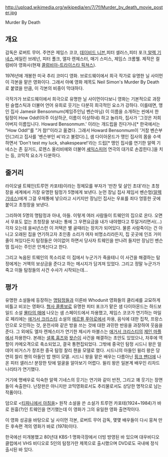 http://upload.wikimedia.org/wikipedia/en/7/7f/Murder_by_death_movie_poster.jpg

Murder By Death

== 개요 ==
감독은 로버트 무어. 
주연은 제임스 코코, [[데이비드 니븐]],피터 셀러스,피터 포크,[[알렉 기네스]],에일린 브레넌, 피터 폴크, 엘자 렌체스터, 매기 스미스, 제임스 크롬웰.
제작은 컬럼비아 영화사(현재 [[콜럼비아-트라이스타 픽쳐스]]).

1976년에 개봉한 미국 추리 코미디 영화. 브로드웨이에서 희극 작가로 유명한 닐 사이먼이 각본을 맡은 영화이다. 그래서 아예 영화 제목도 Neil Simon's Murder By Death로 붙였을 만큼, 이 각본의 비중이 막대하다. 

극작가가 브로드웨이에서 희극으로 유명한 닐 사이먼이다보니 영화는 기본적으로 과장된 슬랩스틱과 더불어 언어 유희로 웃기는 다분히 희극적인 요소가 강하다. 이를테면, 맹인 집사 Jamesir Bensonmum(제임주인님 벤슨마님) 이 이름을 소개하는 씬에서 한 탐정이 How Odd!(아주 이상하군, 이름이 이상하네) 하고 놀라자, 집사가 '그것은 저희 아버지 이름입니다. Howard Bensonmum.' 이라는 개드립을 친다거나[* 한국에서는 "How Odd!"를 "거 참!"이라고 옮겼다. 그래서 Howard Bensonmum이 '거참 벤슨부인(그리고 집사를 '벤슨부인 씨'라고 불렀다).], 샘 다이아몬드가 맹인 집사의 몸을 수색하면서 'Don't test my luck, shakespeare!'라는 드립[* 맹인 집사를 연기한 알렉 기네스는 존 길거드, 로렌스 올리비에와 더불어 [[셰익스피어]] 연극의 대가로 손꼽힌다.]을 치는 등, 코믹적 요소가 다분하다.

== 줄거리 ==
라이오넬 트웨인(트루먼 카포테)이라는 정체모를 부자가 '만찬 및 살인 초대'라는 초청장을 세계에서 가장 유명한 탐정가 5명에게 보낸다. 눈먼 장님 집사 제임서 벤슨멈([[알렉 기네스]])에게 그걸 우체통에 넣으라고 시키지만 장님인 집사는 우표를 죄다 엉뚱한 곳에 붙이고 초청장을 보낸다.

그리하여 5명의 명탐정과 아내, 아들. 이렇게 여러 사람들이 트웨인의 집으로 온다. 오면서 우표도 없는 초청장을 보내는 통에 그 우편요금을 내가 내야했다고 투덜거리면서(...) 각자 오는데 을씨년스런 이 저택은 별 골때리는 장치가 되어있다. 물론 사람죽이는 건 아니고 오래된 집을 연기하고자 초인종 소리가 여자 비명소리라든지, 집 곳곳에 인조 거미줄이 쳐있다든지 탐정들은 어이없어 하면서 당사자 트웨인을 만나려 들지만 장님인 벤슨멈 집사는 주인은 안계신다고 한다. 

그리고 녹음된 트웨인의 목소리로 이 집에서 누군가가 죽을테니 이 사건을 해결하는 탐정에게는 거액의 보상금을 준다고 하는 메시지가 담겨져 있었다. 그리고 정말 누군가가 죽고 이들 탐정들의 사건 수사가 시작되는데...

== 평가 ==
유명한 소설들에 등장하는 [[명탐정]]들과 이른바 Whodunit 영화들의 클리셰를 교묘하게 비틀고 비꼬는 영화다. [[형사 콜롬보]]로 유명한 피터 포크가 맡은 샘 다이아몬드는 하드보일드 소설 [[몰타의 매]]에 나오는 샘 스페이드에서 차용했고, 제임스 코코가 연기하는 마일로 페리에는 [[애거서 크리스티]] 소설의 [[에르퀼 푸아로]]에서 차용, 음식에 대한 집착, 프랑스인으로 오인하는 것, 운전사와 같은 방을 쓰는 것에 대한 과민한 반응을 과장하여 웃음을 준다. 그 외에도 엘자 렌체스터가 연기한 제시카 마블스는 [[애거서 크리스티]]의 [[제인 마플]]에서 차용한다. 본래는 [[셜록 홈즈]]와 [[왓슨]]이 사건을 해결하는 초안도 있었으나, 차후에 역할이 카메오격으로 축소되었고, 결국 통편집되었다. 그밖에 중국인 탐정 시드니 왕은 얼 데어 비거스가 창조한 중국 탐정 찰리 챈을 모델로 했다. 시드니의 아들인 윌리 왕은 당연히 찰리 챈의 아들인 밥 챈이 모델. 시드니 왕을 맡은 배우는 다름아닌 [[핑크 팬더]]에 나온 피터 샐러스! 분장한 탓에 얼굴을 알아보기 어렵다. 윌리 왕은 일본계 배우인 리차드 나리타가 연기했다.

거기에 명배우로 익숙한 알렉 기네스의 웃기는 연기와 같이 반전, 그리고 꽤 웃기는 장면들이 속출한다. 난장판은 아니지만 코믹영화로서도 추리물로서도 상당한 명작으로 남는 작품이다.

덤으로 <[[티파니에서 아침을]]> 원작 소설을 쓴 소설가 트루먼 카포테(1924~1984)가 바로 원흉(?)인 트웨인을 연기했는데 이 영화가 그의 유일한 영화 출연작이다.

이 영화 성공을 바탕으로 닐 사이먼 각본, 로버트 무어 감독, 몇몇 배우들이 다시 뭉쳐 만든 후속편 격의 영화가 바로 <The Cheap Detective>(1978)이다.

한국에선 미개봉했고 80년대 KBS-1 명화극장에서 더빙 방영된 바 있으며 대우비디오 클럽에서 VHS 비디오로 5인의 탐정가란 제목으로 출시했으며 DVD로도 국내에 정식 출시된 바 있다. 
